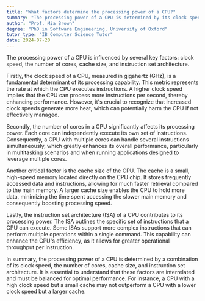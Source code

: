 ```yaml
---
title: "What factors determine the processing power of a CPU?"
summary: "The processing power of a CPU is determined by its clock speed, number of cores, cache size, and instruction set architecture."
author: "Prof. Mia Brown"
degree: "PhD in Software Engineering, University of Oxford"
tutor_type: "IB Computer Science Tutor"
date: 2024-07-20
---
```


The processing power of a CPU is influenced by several key factors: clock speed, the number of cores, cache size, and instruction set architecture.

Firstly, the clock speed of a CPU, measured in gigahertz (GHz), is a fundamental determinant of its processing capability. This metric represents the rate at which the CPU executes instructions. A higher clock speed implies that the CPU can process more instructions per second, thereby enhancing performance. However, it's crucial to recognize that increased clock speeds generate more heat, which can potentially harm the CPU if not effectively managed.

Secondly, the number of cores in a CPU significantly affects its processing power. Each core can independently execute its own set of instructions. Consequently, a CPU with multiple cores can handle several instructions simultaneously, which greatly enhances its overall performance, particularly in multitasking scenarios and when running applications designed to leverage multiple cores.

Another critical factor is the cache size of the CPU. The cache is a small, high-speed memory located directly on the CPU chip. It stores frequently accessed data and instructions, allowing for much faster retrieval compared to the main memory. A larger cache size enables the CPU to hold more data, minimizing the time spent accessing the slower main memory and consequently boosting processing speed.

Lastly, the instruction set architecture (ISA) of a CPU contributes to its processing power. The ISA outlines the specific set of instructions that a CPU can execute. Some ISAs support more complex instructions that can perform multiple operations within a single command. This capability can enhance the CPU's efficiency, as it allows for greater operational throughput per instruction.

In summary, the processing power of a CPU is determined by a combination of its clock speed, the number of cores, cache size, and instruction set architecture. It is essential to understand that these factors are interrelated and must be balanced for optimal performance. For instance, a CPU with a high clock speed but a small cache may not outperform a CPU with a lower clock speed but a larger cache.
    